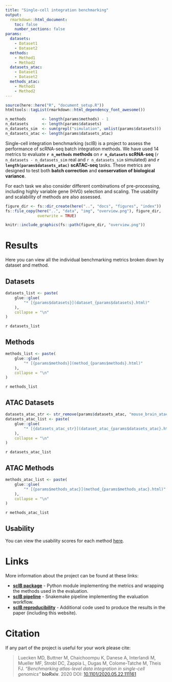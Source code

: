 ```yaml
---
title: "Single-cell integration benchmarking"
output:
  rmarkdown::html_document:
    toc: false
    number_sections: false
params:
  datasets:
    - Dataset1
    - Dataset2
  methods:
    - Method1
    - Method2
  datasets_atac:
    - Dataset1
    - Dataset2
  methods_atac:
    - Method1
    - Method2
---
```


```r
source(here::here("R", "document_setup.R"))
htmltools::tagList(rmarkdown::html_dependency_font_awesome())

n_methods       <- length(params$methods) - 1
n_datasets      <- length(params$datasets)
n_datasets_sim  <- sum(grepl("simulation", unlist(params$datasets)))
n_datasets_atac <- length(params$datasets_atac)
```

Single-cell integration benchmarking (scIB) is a project to assess the performance of scRNA-seq batch integration methods.
We have used 14 metrics to evaluate **`r n_methods` methods** on **`r n_datasets` scRNA-seq** (`r n_datasets - n_datasets_sim` real and `r n_datasets_sim` simulated) and **`r length(params$datasets_atac)` scATAC-seq** tasks.
These metrics are designed to test both **batch correction** and **conservation of biological variance**.

For each task we also consider different combinations of pre-processing, including highly variable gene (HVG) selection and scaling.
The usability and scalability of methods are also assessed.

```r
figure_dir <- fs::dir_create(here("..", "docs", "figures", "index"))
fs::file_copy(here("..", "data", "img", "overview.png"), figure_dir,
              overwrite = TRUE)

knitr::include_graphics(fs::path(figure_dir, "overview.png"))
```

# Results

Here you can view all the individual benchmarking metrics broken down by dataset and method.

<div class = "row">
<div class = "col-sm-6 col-md-3">

## Datasets

```r
datasets_list <- paste(
    glue::glue(
        "* [{params$datasets}](dataset_{params$datasets}.html)"
    ),
    collapse = "\n"
)
```

`r datasets_list`

</div>

<div class = "col-sm-6 col-md-3">

## Methods

```r
methods_list <- paste(
    glue::glue(
        "* [{params$methods}](method_{params$methods}.html)"
    ),
    collapse = "\n"
)
```

`r methods_list`

</div>

<div class = "col-sm-6 col-md-3">

## ATAC Datasets

```r
datasets_atac_str <- str_remove(params$datasets_atac, "mouse_brain_atac_")
datasets_atac_list <- paste(
    glue::glue(
        "* [{datasets_atac_str}](dataset_atac_{params$datasets_atac}.html)"
    ),
    collapse = "\n"
)
```

`r datasets_atac_list`

</div>

<div class = "col-sm-6 col-md-3">

## ATAC Methods

```r
methods_atac_list <- paste(
    glue::glue(
        "* [{params$methods_atac}](method_{params$methods_atac}.html)"
    ),
    collapse = "\n"
)
```

`r methods_atac_list`

</div>
</div>

## Usability

You can view the usability scores for each method [here](usability.html).

# Links

More information about the project can be found at these links:

* **[scIB package][scIB-github]** - Python module implementing the metrics and wrapping the methods used in the evaluation.
* **[scIB pipeline][scIB-pipe-github]** - Snakemake pipeline implementing the evaluation workflow.
* **[scIB reproducibility][scIB-repro-github]** - Additional code used to produce the results in the paper (including this website).

# Citation

If any part of the project is useful for your work please cite:

> Luecken MD, Buttner M, Chaichoompu K, Danese A, Interlandi M, Mueller MF, Strobl DC, Zappia L, Dugas M, Colome-Tatche M, Theis FJ.
> _"Benchmarking atlas-level data integration in single-cell genomics"_
> **bioRxiv**. 2020
> DOI: [10.1101/2020.05.22.111161][preprint]

[scIB-github]: https://github.com/theislab/scib "scIB package GitHub repository"
[scIB-pipe-github]: https://github.com/theislab/scib-pipeline "scIB pipeline GitHub repository"
[scIB-repro-github]: https://github.com/theislab/scib-reproducibility "scIB reproducibility GitHub repository"
[preprint]: https://doi.org/10.1101/2020.05.22.111161 "scIB preprint"
